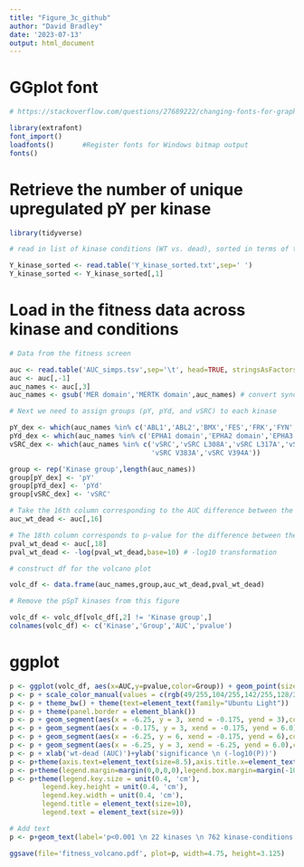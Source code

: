 ```yaml
---
title: "Figure_3c_github"
author: "David Bradley"
date: '2023-07-13'
output: html_document
---
```


# GGplot font

```r

# https://stackoverflow.com/questions/27689222/changing-fonts-for-graphs-in-r

library(extrafont)
font_import()
loadfonts()       #Register fonts for Windows bitmap output
fonts() 

```

# Retrieve the number of unique upregulated pY per kinase

```r

library(tidyverse)

# read in list of kinase conditions (WT vs. dead), sorted in terms of the number of upregulated pY identified by mass spectrometry

Y_kinase_sorted <- read.table('Y_kinase_sorted.txt',sep=' ')
Y_kinase_sorted <- Y_kinase_sorted[,1]

```

# Load in the fitness data across kinase and conditions

```r

# Data from the fitness screen

auc <- read.table('AUC_simps.tsv',sep='\t', head=TRUE, stringsAsFactors = FALSE) 
auc <- auc[,-1]
auc_names <- auc[,3]
auc_names <- gsub('MER domain','MERTK domain',auc_names) # convert synonyms

# Next we need to assign groups (pY, pYd, and vSRC) to each kinase

pY_dex <- which(auc_names %in% c('ABL1','ABL2','BMX','FES','FRK','FYN','LCK','LYN','SRC','SRMS','SYK','TEC','TNK1'))
pYd_dex <- which(auc_names %in% c('EPHA1 domain','EPHA2 domain','EPHA3 domain','EPHB1 domain','EPHB3 domain','EPHB4 domain','FGFR2 domain','FGFR3 domain','MERTK domain','MET domain'))
vSRC_dex <- which(auc_names %in% c('vSRC','vSRC L308A','vSRC L317A','vSRC L360A','vSRC L393A','vSRC L435A','vSRC L451A','vSRC L452A','vSRC L491A','vSRC V281A','vSRC V292A','vSRC V329A',
                                   'vSRC V383A','vSRC V394A'))

group <- rep('Kinase group',length(auc_names))
group[pY_dex] <- 'pY'
group[pYd_dex] <- 'pYd'
group[vSRC_dex] <- 'vSRC'

# Take the 16th column corresponding to the AUC difference between the WT and dead mutants (mean difference between replicates)
auc_wt_dead <- auc[,16]

# The 18th column corresponds to p-value for the difference between the WT and dead AUCs
pval_wt_dead <- auc[,18]
pval_wt_dead <- -log(pval_wt_dead,base=10) # -log10 transformation

# construct df for the volcano plot

volc_df <- data.frame(auc_names,group,auc_wt_dead,pval_wt_dead)

# Remove the pSpT kinases from this figure

volc_df <- volc_df[volc_df[,2] != 'Kinase group',]
colnames(volc_df) <- c('Kinase','Group','AUC','pvalue')

```

# ggplot

```r

p <- ggplot(volc_df, aes(x=AUC,y=pvalue,color=Group)) + geom_point(size=0.85)
p <- p + scale_color_manual(values = c(rgb(49/255,104/255,142/255,128/255),rgb(53/255,183/255,121/255,128/255), rgb(253/255,231/255,37/255,128/255)))
p <- p + theme_bw() + theme(text=element_text(family="Ubuntu Light"))
p <- p + theme(panel.border = element_blank())
p <- p + geom_segment(aes(x = -6.25, y = 3, xend = -0.175, yend = 3),colour=colors()[308], lwd=0.325, lty=2)
p <- p + geom_segment(aes(x = -0.175, y = 3, xend = -0.175, yend = 6.0),colour=colors()[308], lwd=0.325, lty=2)
p <- p + geom_segment(aes(x = -6.25, y = 6, xend = -0.175, yend = 6),colour=colors()[308], lwd=0.325, lty=2)
p <- p + geom_segment(aes(x = -6.25, y = 3, xend = -6.25, yend = 6.0),colour=colors()[308], lwd=0.325, lty=2)
p <- p + xlab('wt-dead (AUC)')+ylab('significance \n (-log10(P))')
p <- p+theme(axis.text=element_text(size=8.5),axis.title.x=element_text(size=9.5,face="bold"),axis.title.y=element_text(size=13.0,face="bold"),plot.title=element_text(size=18,face='bold'))
p <- p+theme(legend.margin=margin(0,0,0,0),legend.box.margin=margin(-10,-2,-10,-10))
p <- p+theme(legend.key.size = unit(0.4, 'cm'),
        legend.key.height = unit(0.4, 'cm'), 
        legend.key.width = unit(0.4, 'cm'), 
        legend.title = element_text(size=10), 
        legend.text = element_text(size=9))

# Add text
p <- p+geom_text(label='p<0.001 \n 22 kinases \n 762 kinase-conditions',x=-6.15,y=3.75, inherit.aes = F, check_overlap = T, size=3.75, hjust=0)

ggsave(file='fitness_volcano.pdf', plot=p, width=4.75, height=3.125)

```




